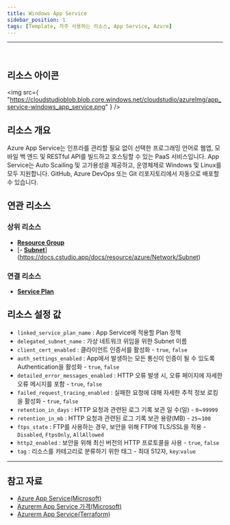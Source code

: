 ```yaml
---
title: Windows App Service
sidebar_position: 1
tags: [Template, 자주 사용하는 리소스, App Service, Azure]
---
```


<hr />
<br />

## 리소스 아이콘

<img
    src={
        "https://cloudstudioblob.blob.core.windows.net/cloudstudio/azureImg/app_service-windows_app_service.png"
    }
/>

## 리소스 개요

Azure App Service는 인프라를 관리할 필요 없이 선택한 프로그래밍 언어로 웹앱, 모바일 백 엔드 및 RESTful API를 빌드하고 호스팅할 수 있는 PaaS 서비스입니다.
App Service는 Auto Scailing 및 고가용성을 제공하고, 운영체제로 Windows 및 Linux를 모두 지원합니다.
GitHub, Azure DevOps 또는 Git 리포지토리에서 자동으로 배포할 수 있습니다.

## 연관 리소스

### 상위 리소스

-   [**Resource Group**](https://docs.cstudio.app/docs/resource/azure/Base/ResourceGroup)
-   [- [**Subnet**](https://docs.cstudio.app/docs/resource/azure/Network/Subnet)](https://docs.cstudio.app/docs/resource/azure/Network/Subnet)

### 연결 리소스

-   [**Service Plan**](https://docs.cstudio.app/docs/resource/azure/AppService/ServicePlan)

## 리소스 설정 값

-   `linked_service_plan_name` : App Service에 적용할 Plan 정책
-   `delegated_subnet_name` : 가상 네트워크 위임을 위한 Subnet 이름
-   `client_cert_enabled` : 클라이언트 인증서를 활성화 - `true`, `false`
-   `auth_settings_enabled` : App에서 발생하는 모든 통신이 인증이 될 수 있도록 Authentication을 활성화 - `true`, `false`
-   `detailed_error_messages_enabled` : HTTP 오류 발생 시, 오류 페이지에 자세한 오류 메시지를 포함 - `true`, `false`
-   `failed_request_tracing_enabled` : 실패한 요청에 대해 자세한 추적 정보 로킹을 활성화 - `true`, `false`
-   `retention_in_days` : HTTP 요청과 관련된 로그 기록 보관 일 수(일) - `0`~`99999`
-   `retention_in_mb` : HTTP 요청과 관련된 로그 기록 보관 용량(MB) - `25`~`100`
-   `ftps_state` : FTP를 사용하는 경우, 보안을 위해 FTP에 TLS/SSL을 적용 - `Disabled`, `FtpsOnly`, `AllAllowed`
-   `http2_enabled` : 보안을 위해 최신 버전의 HTTP 프로토콜을 사용 - `true`, `false`
-   `tag` : 리소스를 카테고리로 분류하기 위한 태그 - 최대 512자, `key`:`value`

---

## 참고 자료

-   [Azure App Service(Microsoft)](https://learn.microsoft.com/ko-kr/azure/app-service/overview)
-   [Azurerm App Service 가격(Microsoft)](https://azure.microsoft.com/ko-kr/pricing/details/app-service/windows/)
-   [Azurerm App Service(Terraform)](https://registry.terraform.io/providers/hashicorp/azurerm/latest/docs/resources/app_service)
